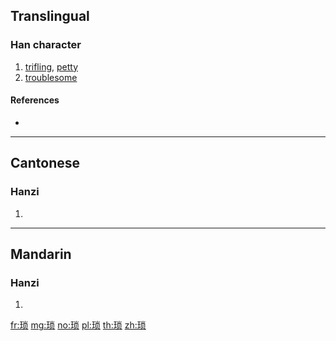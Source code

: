 {{also|瑣}}
==Translingual==

===Han character===
{{Han char|rn=96|rad=玉|as=07|sn=11|four=|canj=MGFBO}}

# [[trifling]], [[petty]]
# [[troublesome]]

====References====
* {{Han ref|kx=0733.151|hdz=21115.110|uh=7410|ud=29712}}

----

==Cantonese==

===Hanzi===
{{yue-hanzi|jyut=so2|y=so2|tra=瑣}}

# {{defn|lang=yue|sort=玉07}}

----

==Mandarin==

===Hanzi===
{{cmn-hanzi|tra=瑣|pin=[[bǐng]] ([[bing3]]), [[suǒ]] ([[suo3]])|wg=ping<sup>3</sup>, so<sup>3</sup>}}

# {{defn|lang=cmn|sort=玉07}}

[[fr:琐]]
[[mg:琐]]
[[no:琐]]
[[pl:琐]]
[[th:琐]]
[[zh:琐]]